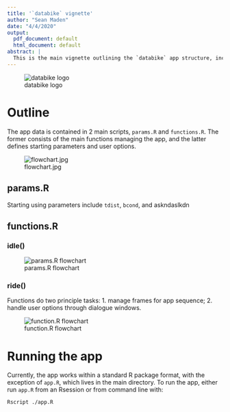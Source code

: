 ```yaml
---
title: '`databike` vignette'
author: "Sean Maden"
date: "4/4/2020"
output:
  pdf_document: default
  html_document: default
abstract: |
  This is the main vignette outlining the `databike` app structure, including functions and data.
---
```


![databike logo](imgs/logo.jpg)

# Outline

The app data is contained in 2 main scripts, `params.R` and `functions.R`. The former consists of the main functions managing the app, and the latter defines starting parameters and user options.

![flowchart.jpg](imgs/app_flowchart.jpg)

## params.R

Starting using parameters include `tdist`, `bcond`, and askndaslkdn

## functions.R

### idle()

![params.R flowchart](imgs/idle_workflow.jpg)

### ride()

Functions do two principle tasks: 1. manage frames for app sequence; 2. handle user options through dialogue windows.

![function.R flowchart](imgs/ride_workflow.jpg)

# Running the app

Currently, the app works within a standard R package format, with the exception of `app.R`, which lives in the main directory. To run the app, either run `app.R` from an Rsession or from command line with:

```bash
Rscript ./app.R
```





